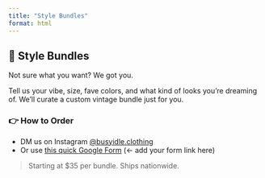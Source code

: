 ```yaml
---
title: "Style Bundles"
format: html
---
```


## 🎁 Style Bundles

Not sure what you want? We got you.

Tell us your vibe, size, fave colors, and what kind of looks you’re dreaming of. We’ll curate a custom vintage bundle just for you.

### 👉 How to Order
- DM us on Instagram [@busyidle.clothing](https://www.instagram.com/busyidle.clothing)
- Or use [this quick Google Form](#) (← add your form link here)

> Starting at $35 per bundle. Ships nationwide.

